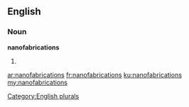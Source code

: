 ==English==

===Noun===
'''nanofabrications'''

# {{plural of|[[nanofabrication]]}}

[[Category:English plurals]]

[[ar:nanofabrications]]
[[fr:nanofabrications]]
[[ku:nanofabrications]]
[[my:nanofabrications]]